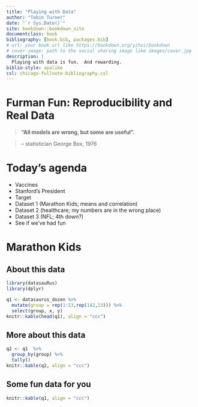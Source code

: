 ```yaml
--- 
title: "Playing with Data"
author: "Tobin Turner"
date: "`r Sys.Date()`"
site: bookdown::bookdown_site
documentclass: book
bibliography: [book.bib, packages.bib]
# url: your book url like https://bookdown.org/yihui/bookdown
# cover-image: path to the social sharing image like images/cover.jpg
description: |
  Playing with data is fun.  And rewarding.
biblio-style: apalike
csl: chicago-fullnote-bibliography.csl
---
```


# Furman Fun:  Reproducibility and Real Data


::: {.rmdnote} 

>**"All models are wrong, but some are useful".**

>-- statistician George Box, 1976

:::




# Today's agenda

::: {.rmdnote}

- Vaccines
- Stanford's President
- Target
- Dataset 1 (Marathon Kids; means and correlation)
- Dataset 2 (healthcare; my numbers are in the wrong place)
- Dataset 3 (NFL; 4th down?)
- See if we've had fun

:::



# Marathon Kids

## About this data

```r
library(datasauRus)
library(dplyr)

q1 <- datasaurus_dozen %>% 
  mutate(group = rep(1:13,rep(142,13))) %>% 
  select(group, x, y) 
knitr::kable(head(q1), align = "ccc")


```

## More about this data

```r
q2 <- q1  %>%  
  group_by(group) %>% 
  tally()
knitr::kable(q2, align = "ccc")
```

## Some fun data for you

```r
knitr::kable(q1, align = "ccc")
```

